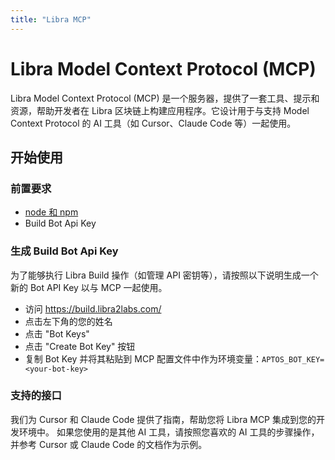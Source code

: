 ```yaml
---
title: "Libra MCP"
---
```



# Libra Model Context Protocol (MCP)

Libra Model Context Protocol (MCP) 是一个服务器，提供了一套工具、提示和资源，帮助开发者在 Libra 区块链上构建应用程序。它设计用于与支持 Model Context Protocol 的 AI 工具（如 Cursor、Claude Code 等）一起使用。

## 开始使用

### 前置要求

- [node 和 npm](https://nodejs.org/en)
- Build Bot Api Key

### 生成 Build Bot Api Key

为了能够执行 Libra Build 操作（如管理 API 密钥等），请按照以下说明生成一个新的 Bot API Key 以与 MCP 一起使用。

- 访问 https://build.libra2labs.com/
- 点击左下角的您的姓名
- 点击 "Bot Keys"
- 点击 "Create Bot Key" 按钮
- 复制 Bot Key 并将其粘贴到 MCP 配置文件中作为环境变量：`APTOS_BOT_KEY=<your-bot-key>`

### 支持的接口

我们为 Cursor 和 Claude Code 提供了指南，帮助您将 Libra MCP 集成到您的开发环境中。
如果您使用的是其他 AI 工具，请按照您喜欢的 AI 工具的步骤操作，并参考 Cursor 或 Claude Code 的文档作为示例。

<CardGrid>
  <LinkCard href="libra2-mcp/claude" title="Claude Code" description="为 Claude Code 设置" />

  <LinkCard href="libra2-mcp/cursor" title="Cursor" description="为 Cursor 设置" />
</CardGrid>
